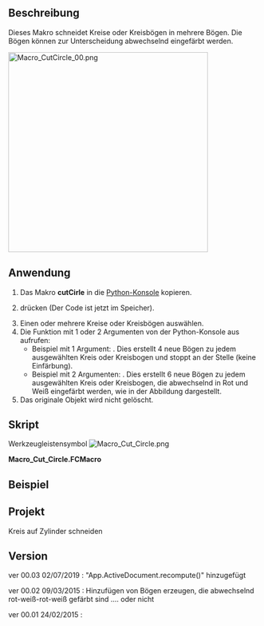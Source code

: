 <languages/>

{{Macro/de
|Name=Macro Cut Circle
|Name/de=Makro Cut Circle

|Description=Cuts circles or arcs into multiple arcs. The created arcs can be colored alternately to distinguish them.<br/>{{ColoredText|(Command line, paste the complete macro in the Python console)}}.

|Description=Schneidet Kreise oder Kreisbögen in mehrere Bögen. Die erstellten Bögen können zur Unterscheidung abwechselnd eingefärbt werden.<br/>{{ColoredText|(Befehlszeile, füge das komplette Makro in die Python-Konsole ein)}}.
|Author=mario52
|Version=00.03
|Date=2019-07-02
|FCVersion=Alle
|Download=[https://www.wiki.freecad.org/wiki/images/9/93/Macro_Cut_Circle.png Werkzeugleistensymbol]
}}

<span id="Description"></span>
==Beschreibung==

Dieses Makro schneidet Kreise oder Kreisbögen in mehrere Bögen. Die Bögen können zur Unterscheidung abwechselnd eingefärbt werden.

[[File:Macro CutCircle 00.png|400px]]
{{Caption|KreisSchneiden}}

<span id="Usage"></span>
==Anwendung==

# Das Makro '''cutCirle''' in die [[Python_console/de|Python-Konsole]] kopieren.
# {{KEY|Enter}} drücken (Der Code ist jetzt im Speicher).
# Einen oder mehrere Kreise oder Kreisbögen auswählen.
# Die Funktion {{Incode|cutCircle()}} mit 1 oder 2 Argumenten von der Python-Konsole aus aufrufen:
#* Beispiel mit 1 Argument: {{Incode|cutCircle(4)}}. Dies erstellt 4 neue Bögen zu jedem ausgewählten Kreis oder Kreisbogen und stoppt an der Stelle (keine Einfärbung).
#* Beispiel mit 2 Argumenten: {{Incode|cutCircle(6, 1)}}. Dies erstellt 6 neue Bögen zu jedem ausgewählten Kreis oder Kreisbogen, die abwechselnd in Rot und Weiß eingefärbt werden, wie in der Abbildung dargestellt.
# Das originale Objekt wird nicht gelöscht.

<span id="Script"></span>
==Skript==

Werkzeugleistensymbol [[Image:Macro_Cut_Circle.png]]

'''Macro_Cut_Circle.FCMacro'''

{{MacroCode|code=

# selection circle(s) (circles and arcs)
# give number of cut, biColor 0/1
# cut the circle to x arcs
# if biColor is <> 0 the arcs are colored alternately Red White Red White ....
# 
 
__title__   = "cutCircle"
__author__  = "Mario52"
__date__    = "02/07/2019"
__version__ = "00.03"

import Draft
global biscolor ; biscolor = 0
def cutCircle(number = 2, biColor = 0):
    global biscolor
    def defbiColor(objet):
        global biscolor
        if biscolor == 0:
            FreeCADGui.ActiveDocument.getObject(objet.Name).LineColor = (1.0,0.0,0.0) # 255 = 1 (10 = (1/255 * 10 ))
            biscolor = 1
        else:
            FreeCADGui.ActiveDocument.getObject(objet.Name).LineColor = (1.0,1.0,1.0) # 255 = 1 (10 = (1/255 * 10 ))
            biscolor = 0
    selection = FreeCADGui.Selection.getSelection()
    for piece in selection:
        nom = piece.Name
        if (nom[:6] == "Circle") or (nom[:8] == "Cylinder"):
            circonference = piece.Shape.Length
            rayon = piece.Radius
            placem = piece.Placement
 
            if (nom[:8] == "Cylinder"):
                pivot0 = float(piece.Angle/number)
                FreeCAD.Console.PrintMessage("Cylinder"+"\n")
            else:
                pivot0 = float(360/number)
                FreeCAD.Console.PrintMessage("Circle"+"\n")
            pivot1 = 0.0
            for i in range(number):
                cercle = Draft.makeCircle(radius=rayon,placement=placem,face=False,startangle=(pivot1),endangle=(pivot0+pivot1),support=None)
                if biColor != 0:
                    defbiColor(cercle)
                pivot1 += pivot0
        elif nom[:3] == "Arc":
            FreeCAD.Console.PrintMessage("Arc"+"\n")
            circonference = piece.Shape.Length
            rayon = piece.Radius
            placem = piece.Placement
            First = float(piece.FirstAngle)
            Last  = float(piece.LastAngle)
            pivot0 = abs((First - Last) / number)
            pivot1 = 0.0
            for i in range(number):
                cercle = Draft.makeCircle(radius=rayon,placement=placem,face=False,startangle=(pivot1+First),endangle=(pivot0+pivot1+First),support=None)
                if biColor != 0:
                    defbiColor(cercle)
                pivot1 += pivot0
    App.ActiveDocument.recompute()

#cutCircle(5, 1)  # here with 5 arcs and colored
#cutCircle(4)     #

}}

<span id="Example"></span>
==Beispiel==

{{Code|code=
cutCircle(5, 1)  # here with 5 arcs and colored
cutCircle(4)     #
}}

<span id="Project"></span>
==Projekt==

Kreis auf Zylinder schneiden

==Version==

ver 00.03 02/07/2019 : "App.ActiveDocument.recompute()" hinzugefügt

ver 00.02 09/03/2015 : Hinzufügen von Bögen erzeugen, die abwechselnd rot-weiß-rot-weiß gefärbt sind .... oder nicht

ver 00.01 24/02/2015 :